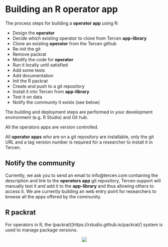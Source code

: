 # Building an R operator app

The process steps for building a __operator app__ using R:

* Design the __operator__
* Decide which existing operator to clone from Tercen __app-library__
* Clone an existing __operator__ from the Tercen github
* Re-init the git
* Remove packrat
* Modify the code for __operator__
* Run it locally until satisfied
* Add some tests
* Add documentation
* Init the R packrat
* Create and push to a git repository
* Install it into Tercen from __app-library__
* Test it on data
* Notify the community it exists (see below)

The building and deployment steps are performed in your development environment (e.g. R Studio) and Git hub.

All the operators apps are version controlled.

All __operator apps__ who are on a git repository are installable, only the git URL and a tag version number is required for a researcher to install it in Tercen.

## Notify the community {-}

Currently, we ask you to send an email to info@tercen.com containing the description and link to the __operators app__  git repository, Tercen support will manually test it and add it to the __app-library__ and thus allowing others to access it. We are currently building an web entry point for researchers to browse all the apps offered by the community.

## R packrat {-}

For operators in R, the (packrat)[https://rstudio.github.io/packrat/] system is used to manage package versions.

<center>![](images/goldfish.png)</center>